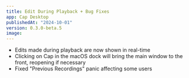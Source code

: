 ```yaml
---
title: Edit During Playback + Bug Fixes
app: Cap Desktop
publishedAt: "2024-10-01"
version: 0.3.0-beta.5
image:
---
```


- Edits made during playback are now shown in real-time
- Clicking on Cap in the macOS dock will bring the main window to the front, reopening if necessary
- Fixed "Previous Recordings" panic affecting some users
